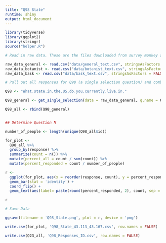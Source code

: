 ```yaml
---
title: "Q98 State"
runtime: shiny
output: html_document
---
```


```r
library(tidyverse)
library(ggplot2)
library(stringr)
source("helper.R")
```

```r
# Read in raw data. These are the files downloaded from survey monkey saved as a .csv

raw_data_general <- read.csv("data/general_text.csv", stringsAsFactors = FALSE)
raw_data_botanist <- read.csv("data/botanist_text.csv", stringsAsFactors = FALSE)
raw_data_bask <- read.csv("data/bask_text.csv", stringsAsFactors = FALSE)

```

```r
# Pull out all responses for Q98 (a single selection question) and combine

Q98 <- "What.state.in.the.US.do.you.currently.live.in."

Q98_general <- get_single_selection(data = raw_data_general, q.name = Q98)

Q98_all <- rbind(Q98_general)


## Determine Question N

number_of_people <- length(unique(Q98_all$id))

```

```r

for_plot <- 
  Q98_all %>%
  group_by(response) %>%
  summarize(count = n()) %>%
  mutate(percent_all = count / sum(count)) %>%
  mutate(percent_responded = count / number_of_people)

r <- 
  ggplot(for_plot, aes(x = reorder(response, count), y = percent_responded)) +
  geom_bar(stat = 'identity') +
  coord_flip() +
  geom_text(aes(label= paste(round(percent_responded, 2), count, sep = "***")))

r

```

```r
# Save Data

ggsave(filename = 'Q98_State.png', plot = r, device = 'png')

write.csv(for_plot, 'Q98_State_43.113_43.167.csv', row.names = FALSE)

write.csv(Q23_all, 'Q98_Responses_ID.csv', row.names = FALSE)

```






